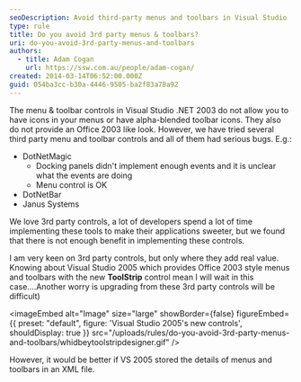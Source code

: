 ```yaml
---
seoDescription: Avoid third-party menus and toolbars in Visual Studio .NET 2003 due to bugs and limitations.
type: rule
title: Do you avoid 3rd party menus & toolbars?
uri: do-you-avoid-3rd-party-menus-and-toolbars
authors:
  - title: Adam Cogan
    url: https://ssw.com.au/people/adam-cogan/
created: 2014-03-14T06:52:00.000Z
guid: 054ba3cc-b30a-4446-9505-ba2f83a78a92
---
```


The menu & toolbar controls in Visual Studio .NET 2003 do not allow you to have icons in your menus or have alpha-blended toolbar icons. They also do not provide an Office 2003 like look. However, we have tried several third party menu and toolbar controls and all of them had serious bugs. E.g.:
- DotNetMagic
  - Docking panels didn't implement enough events and it is unclear what the events are doing
  - Menu control is OK
- DotNetBar
- Janus Systems

We love 3rd party controls, a lot of developers spend a lot of time implementing these tools to make their applications sweeter, but we found that there is not enough benefit in implementing these controls.

I am very keen on 3rd party controls, but only where they add real value. Knowing about Visual Studio 2005 which provides Office 2003 style menus and toolbars with the new **ToolStrip** control mean I will wait in this case....Another worry is upgrading from these 3rd party controls will be difficult)


<imageEmbed
  alt="Image"
  size="large"
  showBorder={false}
  figureEmbed={{
    preset: "default",
    figure: 'Visual Studio 2005\'s new controls',
    shouldDisplay: true
  }}
  src="/uploads/rules/do-you-avoid-3rd-party-menus-and-toolbars/whidbeytoolstripdesigner.gif"
/>

However, it would be better if VS 2005 stored the details of menus and toolbars in an XML file.